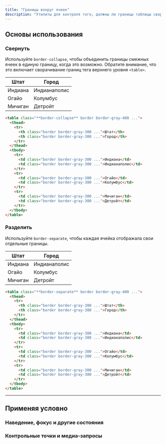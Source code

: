 ```yaml
---
title: "Границы вокруг ячеек"
description: "Утилиты для контроля того, должны ли границы таблицы сворачиваться или разделяться."
---
```




## Основы использования

### Свернуть

Используйте `border-collapse`, чтобы объединить границы смежных ячеек в единую границу, когда это возможно. Обратите внимание, что это включает сворачивание границ тега верхнего уровня `<table>`.

<Example p="none">
  <div class="px-4 py-8 sm:px-8">
    <table class="border-collapse w-full border border-gray-400 bg-white text-sm shadow-sm">
      <thead class="bg-gray-50">
        <tr>
          <th class="w-1/2 border border-gray-300 font-semibold p-4 text-gray-900 text-left">Штат</th>
          <th class="w-1/2 border border-gray-300 font-semibold p-4 text-gray-900 text-left">Город</th>
        </tr>
      </thead>
      <tbody>
        <tr>
          <td class="border border-gray-300 p-4 text-gray-500">Индиана</td>
          <td class="border border-gray-300 p-4 text-gray-500">Индианаполис</td>
        </tr>
        <tr>
          <td class="border border-gray-300 p-4 text-gray-500">Огайо</td>
          <td class="border border-gray-300 p-4 text-gray-500">Колумбус</td>
        </tr>
        <tr>
          <td class="border border-gray-300 p-4 text-gray-500">Мичиган</td>
          <td class="border border-gray-300 p-4 text-gray-500">Детройт</td>
        </tr>
      </tbody>
    </table>
  </div>
</Example>

```html
<table class="**border-collapse** border border-gray-400 ...">
  <thead>
    <tr>
      <th class="border border-gray-300 ...">Штат</th>
      <th class="border border-gray-300 ...">Город</th>
    </tr>
  </thead>
  <tbody>
    <tr>
      <td class="border border-gray-300 ...">Индиана</td>
      <td class="border border-gray-300 ...">Индианаполис</td>
    </tr>
    <tr>
      <td class="border border-gray-300 ...">Огайо</td>
      <td class="border border-gray-300 ...">Колумбус</td>
    </tr>
    <tr>
      <td class="border border-gray-300 ...">Мичиган</td>
      <td class="border border-gray-300 ...">Детройт</td>
    </tr>
  </tbody>
</table>
```

### Разделить

Используйте `border-separate`, чтобы каждая ячейка отображала свои отдельные границы.

<Example p="none">
  <div class="px-4 py-8 sm:px-8">
    <table class="border-separate w-full border border-gray-400 bg-white text-sm shadow-sm">
      <thead class="bg-gray-50">
        <tr>
          <th class="w-1/2 border border-gray-300 font-semibold p-4 text-gray-900 text-left">Штат</th>
          <th class="w-1/2 border border-gray-300 font-semibold p-4 text-gray-900 text-left">Город</th>
        </tr>
      </thead>
      <tbody>
        <tr>
          <td class="border border-gray-300 p-4 text-gray-500">Индиана</td>
          <td class="border border-gray-300 p-4 text-gray-500">Индианаполис</td>
        </tr>
        <tr>
          <td class="border border-gray-300 p-4 text-gray-500">Огайо</td>
          <td class="border border-gray-300 p-4 text-gray-500">Колумбус</td>
        </tr>
        <tr>
          <td class="border border-gray-300 p-4 text-gray-500">Мичиган</td>
          <td class="border border-gray-300 p-4 text-gray-500">Детройт</td>
        </tr>
      </tbody>
    </table>
  </div>
</Example>

```html
<table class="**border-separate** border border-gray-400 ...">
  <thead>
    <tr>
      <th class="border border-gray-300 ...">Штат</th>
      <th class="border border-gray-300 ...">Город</th>
    </tr>
  </thead>
  <tbody>
    <tr>
      <td class="border border-gray-300 ...">Индиана</td>
      <td class="border border-gray-300 ...">Индианаполис</td>
    </tr>
    <tr>
      <td class="border border-gray-300 ...">Огайо</td>
      <td class="border border-gray-300 ...">Колумбус</td>
    </tr>
    <tr>
      <td class="border border-gray-300 ...">Мичиган</td>
      <td class="border border-gray-300 ...">Детройт</td>
    </tr>
  </tbody>
</table>
```

---

## <Heading ignore>Применяя условно</Heading>

### <Heading ignore>Наведение, фокус и другие состояния</Heading>

<HoverFocusAndOtherStates element="table" featuredClass="border-collapse" />

### <Heading ignore>Контрольные точки и медиа-запросы</Heading>

<BreakpointsAndMediaQueries element="table" featuredClass="border-collapse" />
